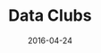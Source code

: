 ---
title: "Data Clubs"
date: 2016-04-24
class: "data-clubs-project"
static: true
link: "https://dataclubs.azurewebsites.net/#!/"
featuredImage: images/project-grid/data-clubs.png
projectBgImage: images/project-grid/data-clubs.png
---